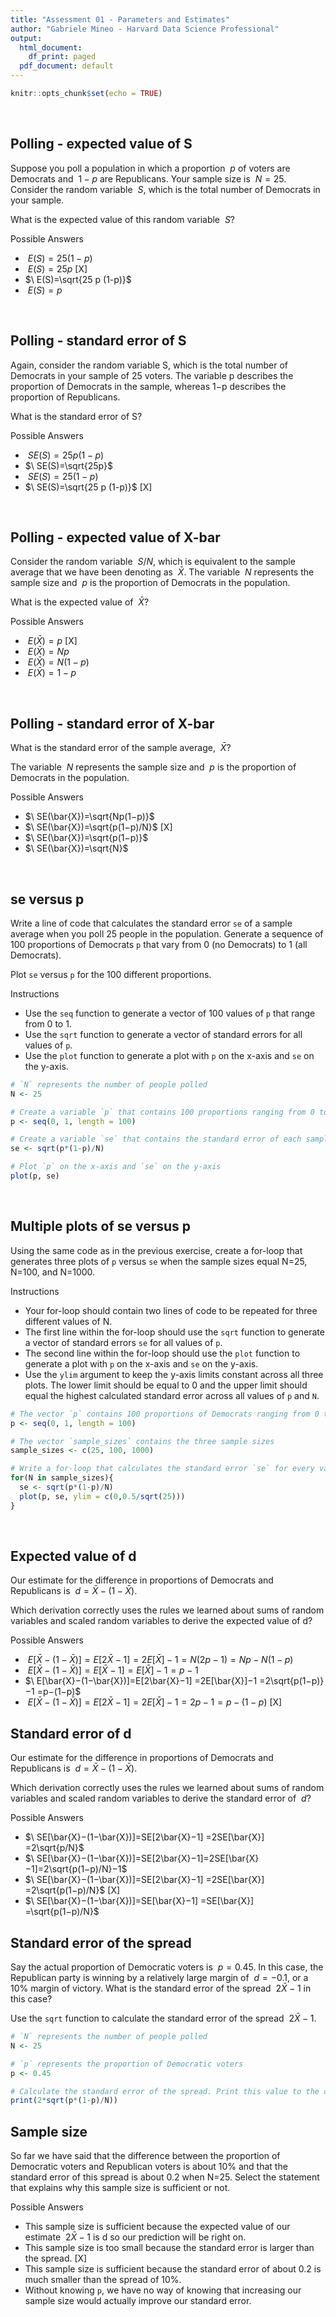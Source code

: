 ```yaml
---
title: "Assessment 01 - Parameters and Estimates"
author: "Gabriele Mineo - Harvard Data Science Professional"
output:
  html_document:
    df_print: paged
  pdf_document: default
---
```


```r
knitr::opts_chunk$set(echo = TRUE)
```

<br/>

## **Polling - expected value of S**
Suppose you poll a population in which a proportion $\ p$ of voters are Democrats and $\ 1−p$ are Republicans. Your sample size is $\ N=25$. Consider the random variable $\ S$, which is the total number of Democrats in your sample.

What is the expected value of this random variable $\ S$?

Possible Answers

- $\ E(S)=25(1−p)$
- $\ E(S)=25p$ [X]
- $\ E(S)=\sqrt{25 p (1-p)}$
- $\ E(S)=p$

<br/>

## **Polling - standard error of S**
Again, consider the random variable S, which is the total number of Democrats in your sample of 25 voters. The variable p describes the proportion of Democrats in the sample, whereas 1−p describes the proportion of Republicans.

What is the standard error of S?

Possible Answers

- $\ SE(S)=25p(1−p)$
- $\ SE(S)=\sqrt{25p}$
- $\ SE(S)=25(1−p)$
- $\ SE(S)=\sqrt{25 p (1-p)}$ [X]

<br/>

## **Polling - expected value of X-bar**
Consider the random variable $\ S/N$, which is equivalent to the sample average that we have been denoting as $\ \bar{X}$. The variable $\ N$ represents the sample size and $\ p$ is the proportion of Democrats in the population.

What is the expected value of $\ \bar{X}$?

Possible Answers

- $\ E(\bar{X})=p$ [X]
- $\ E(\bar{X})=Np$
- $\ E(\bar{X})=N(1−p)$
- $\ E(\bar{X})=1−p$


<br/>

## **Polling - standard error of X-bar**
What is the standard error of the sample average, $\ \bar{X}$?

The variable $\ N$ represents the sample size and $\ p$ is the proportion of Democrats in the population.

Possible Answers

- $\ SE(\bar{X})=\sqrt{Np(1−p)}$
- $\ SE(\bar{X})=\sqrt{p(1−p)/N}$ [X]
- $\ SE(\bar{X})=\sqrt{p(1−p)}$
- $\ SE(\bar{X})=\sqrt{N}$

<br/>

## **se versus p**
Write a line of code that calculates the standard error ```se``` of a sample average when you poll 25 people in the population. Generate a sequence of 100 proportions of Democrats ```p``` that vary from 0 (no Democrats) to 1 (all Democrats).

Plot ```se``` versus ```p``` for the 100 different proportions.

Instructions

- Use the ```seq``` function to generate a vector of 100 values of ```p``` that range from 0 to 1.
- Use the ```sqrt``` function to generate a vector of standard errors for all values of ```p```.
- Use the ```plot``` function to generate a plot with ```p``` on the x-axis and ```se``` on the y-axis.

```r
# `N` represents the number of people polled
N <- 25

# Create a variable `p` that contains 100 proportions ranging from 0 to 1 using the `seq` function
p <- seq(0, 1, length = 100)

# Create a variable `se` that contains the standard error of each sample average
se <- sqrt(p*(1-p)/N)

# Plot `p` on the x-axis and `se` on the y-axis
plot(p, se)
```

<br/>

## **Multiple plots of se versus p**
Using the same code as in the previous exercise, create a for-loop that generates three plots of ```p``` versus ```se``` when the sample sizes equal N=25, N=100, and N=1000.

Instructions

- Your for-loop should contain two lines of code to be repeated for three different values of N.
- The first line within the for-loop should use the ```sqrt``` function to generate a vector of standard errors ```se``` for all values of ```p```.
- The second line within the for-loop should use the ```plot``` function to generate a plot with ```p``` on the x-axis and ```se``` on the y-axis.
- Use the ```ylim``` argument to keep the y-axis limits constant across all three plots. The lower limit should be equal to 0 and the upper limit should equal the highest calculated standard error across all values of ```p``` and ```N```.

```r
# The vector `p` contains 100 proportions of Democrats ranging from 0 to 1 using the `seq` function
p <- seq(0, 1, length = 100)

# The vector `sample_sizes` contains the three sample sizes
sample_sizes <- c(25, 100, 1000)

# Write a for-loop that calculates the standard error `se` for every value of `p` for each of the three samples sizes `N` in the vector `sample_sizes`. Plot the three graphs, using the `ylim` argument to standardize the y-axis across all three plots.
for(N in sample_sizes){
  se <- sqrt(p*(1-p)/N)
  plot(p, se, ylim = c(0,0.5/sqrt(25)))
}
```

<br/>

## **Expected value of d**
Our estimate for the difference in proportions of Democrats and Republicans is $\ d=\bar{X}−(1−\bar{X})$.

Which derivation correctly uses the rules we learned about sums of random variables and scaled random variables to derive the expected value of d?


Possible Answers

- $\ E[\bar{X}−(1−\bar{X})]=E[2\bar{X}−1] =2E[\bar{X}]−1 = N(2p−1) = Np−N(1−p)$
- $\ E[\bar{X}−(1−\bar{X})]=E[\bar{X}−1] =E[\bar{X}]−1 =p−1$ 
- $\ E[\bar{X}−(1−\bar{X})]=E[2\bar{X}−1] =2E[\bar{X}]−1 =2\sqrt{p(1−p)}−1 =p−(1−p)$
- $\ E[\bar{X}−(1−\bar{X})]=E[2\bar{X}−1] =2E[\bar{X}]−1 =2p−1 =p−(1−p)$ [X]


## **Standard error of d**
Our estimate for the difference in proportions of Democrats and Republicans is $\ d=\bar{X}−(1−\bar{X})$.

Which derivation correctly uses the rules we learned about sums of random variables and scaled random variables to derive the standard error of $\ d$?

Possible Answers

- $\ SE[\bar{X}−(1−\bar{X})]=SE[2\bar{X}−1] =2SE[\bar{X}] =2\sqrt{p/N}$
- $\ SE[\bar{X}−(1−\bar{X})]=SE[2\bar{X}−1]=2SE[\bar{X}−1]=2\sqrt{p(1−p)/N}−1$
- $\ SE[\bar{X}−(1−\bar{X})]=SE[2\bar{X}−1] =2SE[\bar{X}] =2\sqrt{p(1−p)/N}$ [X]
- $\ SE[\bar{X}−(1−\bar{X})]=SE[\bar{X}−1] =SE[\bar{X}] =\sqrt{p(1−p)/N}$

## **Standard error of the spread**
Say the actual proportion of Democratic voters is $\ p=0.45$. In this case, the Republican party is winning by a relatively large margin of $\ d=−0.1$, or a 10% margin of victory. What is the standard error of the spread $\ 2\bar{X}−1$ in this case?

Use the ```sqrt``` function to calculate the standard error of the spread $\ 2\bar{X}−1$.

```r
# `N` represents the number of people polled
N <- 25

# `p` represents the proportion of Democratic voters
p <- 0.45

# Calculate the standard error of the spread. Print this value to the console.
print(2*sqrt(p*(1-p)/N))
```

## **Sample size**
So far we have said that the difference between the proportion of Democratic voters and Republican voters is about 10% and that the standard error of this spread is about 0.2 when N=25. Select the statement that explains why this sample size is sufficient or not.

Possible Answers

- This sample size is sufficient because the expected value of our estimate $\ 2\bar{X}−1$ is d so our prediction will be right on.
- This sample size is too small because the standard error is larger than the spread. [X]
- This sample size is sufficient because the standard error of about 0.2 is much smaller than the spread of 10%.
- Without knowing ```p```, we have no way of knowing that increasing our sample size would actually improve our standard error.
